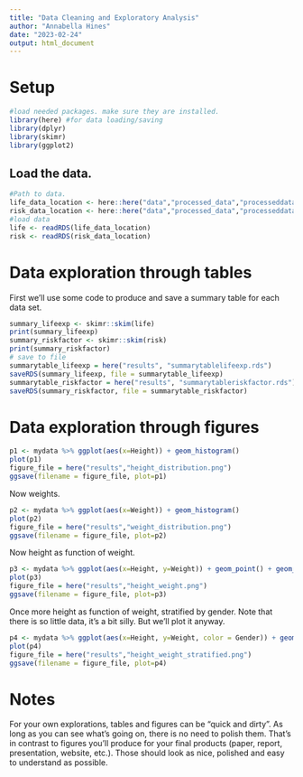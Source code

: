 ```yaml
---
title: "Data Cleaning and Exploratory Analysis"
author: "Annabella Hines"
date: "2023-02-24"
output: html_document
---
```


# Setup

```r
#load needed packages. make sure they are installed.
library(here) #for data loading/saving
library(dplyr)
library(skimr)
library(ggplot2)
```


## Load the data.

```r
#Path to data.
life_data_location <- here::here("data","processed_data","processeddata_life.rds")
risk_data_location <- here::here("data","processed_data","processeddata_risk.rds")
#load data
life <- readRDS(life_data_location)
risk <- readRDS(risk_data_location)
```


# Data exploration through tables

First we'll use some code to produce and save a summary table for each data set.

```r
summary_lifeexp <- skimr::skim(life)
print(summary_lifeexp)
summary_riskfactor <- skimr::skim(risk)
print(summary_riskfactor)
# save to file
summarytable_lifeexp = here("results", "summarytablelifeexp.rds")
saveRDS(summary_lifeexp, file = summarytable_lifeexp)
summarytable_riskfactor = here("results", "summarytableriskfactor.rds")
saveRDS(summary_riskfactor, file = summarytable_riskfactor)
```


# Data exploration through figures


```r
p1 <- mydata %>% ggplot(aes(x=Height)) + geom_histogram() 
plot(p1)
figure_file = here("results","height_distribution.png")
ggsave(filename = figure_file, plot=p1) 
```

Now weights.

```r
p2 <- mydata %>% ggplot(aes(x=Weight)) + geom_histogram() 
plot(p2)
figure_file = here("results","weight_distribution.png")
ggsave(filename = figure_file, plot=p2) 
```

Now height as function of weight.

```r
p3 <- mydata %>% ggplot(aes(x=Height, y=Weight)) + geom_point() + geom_smooth(method='lm')
plot(p3)
figure_file = here("results","height_weight.png")
ggsave(filename = figure_file, plot=p3) 
```

Once more height as function of weight, stratified by gender. Note that there is so little data, it's a bit silly. But we'll plot it anyway.

```r
p4 <- mydata %>% ggplot(aes(x=Height, y=Weight, color = Gender)) + geom_point() + geom_smooth(method='lm')
plot(p4)
figure_file = here("results","height_weight_stratified.png")
ggsave(filename = figure_file, plot=p4) 
```



# Notes

For your own explorations, tables and figures can be "quick and dirty". As long as you can see what's going on, there is no need to polish them. That's in contrast to figures you'll produce for your final products (paper, report, presentation, website, etc.). Those should look as nice, polished and easy to understand as possible.


